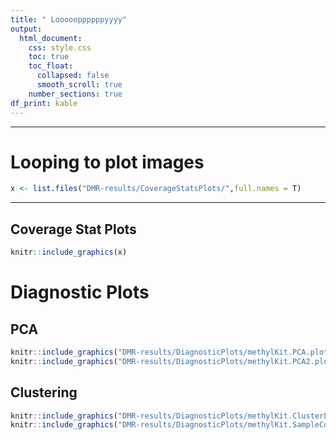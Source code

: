 ```yaml
---
title: " Loooooppppppyyyy"
output:
  html_document:
    css: style.css
    toc: true
    toc_float: 
      collapsed: false
      smooth_scroll: true
    number_sections: true  
df_print: kable
---
```

***
# Looping to plot images 

```r
x <- list.files("DMR-results/CoverageStatsPlots/",full.names = T)
```

***
## Coverage Stat Plots
```r
knitr::include_graphics(x)
```

# Diagnostic Plots
## PCA
```r
knitr::include_graphics("DMR-results/DiagnosticPlots/methylKit.PCA.plot.jpg")
knitr::include_graphics("DMR-results/DiagnosticPlots/methylKit.PCA2.plot.jpg")
```

## Clustering 
```r
knitr::include_graphics("DMR-results/DiagnosticPlots/methylKit.ClusterPlot.jpg")
knitr::include_graphics("DMR-results/DiagnosticPlots/methylKit.SampleCorelationPlot.jpg")
```
